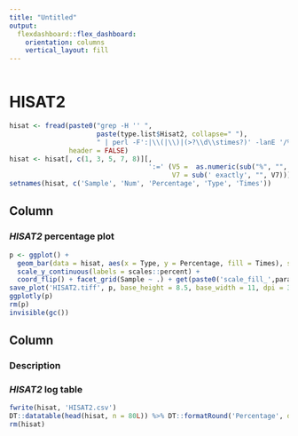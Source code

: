 ```yaml
---
title: "Untitled"
output: 
  flexdashboard::flex_dashboard:
    orientation: columns
    vertical_layout: fill
---
```


```r
```

HISAT2 {data-navmenu="Aligning"}
=====================================

```r
hisat <- fread(paste0("grep -H '' ",
                      paste(type.list$Hisat2, collapse=" "),
                      " | perl -F':|\\(|\\)|(>?\\d\\stimes?)' -lanE '/%/ and /aligned/ ? say join qq{\t}, @F : next'"),
               header = FALSE)
hisat <- hisat[, c(1, 3, 5, 7, 8)][,
                                   ':=' (V5 =  as.numeric(sub("%", "", V5, fixed = TRUE)) / 100,
                                         V7 = sub(' exactly', "", V7))][, V1 := tstrsplit(V1, .Platform$file.sep)[[length(tstrsplit(V1, .Platform$file.sep))]]][, V1 := tstrsplit(V1, '[._]')[[1]]]
setnames(hisat, c('Sample', 'Num', 'Percentage', 'Type', 'Times'))
```

Column
-------------------------------------

### *HISAT2* percentage plot

```r
p <- ggplot() +
  geom_bar(data = hisat, aes(x = Type, y = Percentage, fill = Times), stat = 'identity') +
  scale_y_continuous(labels = scales::percent) +
  coord_flip() + facet_grid(Sample ~ .) + get(paste0('scale_fill_',params$theme))()
save_plot('HISAT2.tiff', p, base_height = 8.5, base_width = 11, dpi = 300, compression = 'lzw')
ggplotly(p)
rm(p)
invisible(gc())
```

Column
-------------------------------------

### Description

### *HISAT2* log table

```r
fwrite(hisat, 'HISAT2.csv')
DT::datatable(head(hisat, n = 80L)) %>% DT::formatRound('Percentage', digits = 2)
rm(hisat)
```